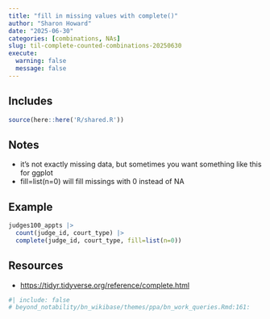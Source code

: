 ```yaml
---
title: "fill in missing values with complete()"
author: "Sharon Howard"
date: "2025-06-30"
categories: [combinations, NAs]
slug: til-complete-counted-combinations-20250630
execute:
  warning: false
  message: false
---
```


## Includes

```r
source(here::here('R/shared.R'))
```

## Notes

-  it's not exactly missing data, but sometimes you want something like this for ggplot 
-  fill=list(n=0) will fill missings with 0 instead of NA 




## Example

```r
judges100_appts |> 
  count(judge_id, court_type) |> 
  complete(judge_id, court_type, fill=list(n=0)) 

```


## Resources

* [https://tidyr.tidyverse.org/reference/complete.html](https://tidyr.tidyverse.org/reference/complete.html)

```r
#| include: false
# beyond_notability/bn_wikibase/themes/ppa/bn_work_queries.Rmd:161:  
 

```
